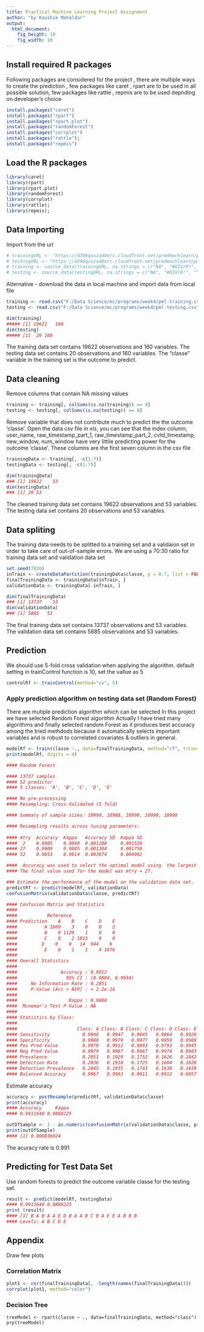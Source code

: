```yaml
---
title: Practical Machine Learning Project Assignment
author: "by Kaushik Mahaldar"
output:
  html_document:
    fig_height: 10
    fig_width: 10
---
```



##  Install required R packages

Following packages are considered for the project ,  there are multiple ways to create the prediction , few packages like caret , rpart are to be used in all possible solution,  few packages like rattle , repmis are to be used depnding on developer's choice
```r
install.packages("caret")
install.packages("rpart")
install.packages("rpart.plot")
install.packages("randomForest")
install.packages("corrplot")
install.packages("rattle"); 
install.packages("repmis")
```

## Load the R packages
```r
library(caret)
library(rpart)
library(rpart.plot)
library(randomForest)
library(corrplot)
library(rattle); 
library(repmis);
``` 

## Data Importing

Import from the url
```r
# trainingURL <- "https://d396qusza40orc.cloudfront.net/predmachlearn/pml-training.csv"
# testingURL <- "https://d396qusza40orc.cloudfront.net/predmachlearn/pml-testing.csv"
# training <- source_data(trainingURL, na.strings = c("NA", "#DIV/0!", ""), header = TRUE)
# testing <- source_data(testingURL, na.strings = c("NA", "#DIV/0!", ""), header = TRUE)
``` 

Alternative -  download the data in local machine and import data from local file
```r
training <- read.csv("F:/Data Science/mc/programs/week4/pml-training.csv", na.strings = c("NA", ""))
testing <- read.csv("F:/Data Science/mc/programs/week4/pml-testing.csv", na.strings = c("NA", ""))

dim(training)
##### [1] 19622   160
dim(testing)
##### [1]  20 160
``` 
The training data set contains 19622 observations and 160 variables. 
The testing data set contains 20 observations and 160 variables.
The "classe" variable in the training set is the outcome to predict.


## Data cleaning

Remove columns that contain NA missing values
```r
training <- training[, colSums(is.na(training)) == 0]
testing <- testing[, colSums(is.na(testing)) == 0]
``` 
Remove variable that does not contribute much to predict the the outcome 'classe'.
Open the data csv file in xls, you can see that the index column, user_name, raw_timestamp_part_1, raw_timestamp_part_2, cvtd_timestamp, new_window, num_window have very littile predicting power for the outcome 'classe'. These columns are the first seven column in the csv file
```r
trainingData <- training[, -c(1:7)]
testingData <- testing[, -c(1:7)]

dim(trainingData)
### [1] 19622    53
dim(testingData)
### [1] 20 53
```
The cleaned training data set contains 19622 observations and 53 variables.
The testing data set contains 20 observations and 53 variables. 


## Data spliting

The training data needs to be splitted to a training set and a validaion set in order to take care of out-of-sample errors.
We are using a 70:30 ratio for training data set and validation data set
```r
set.seed(7826) 
inTrain <- createDataPartition(trainingData$classe, p = 0.7, list = FALSE)
finalTrainingData <- trainingData[inTrain, ]
validationData <- trainingData[-inTrain, ]

dim(finalTrainingData)
### [1] 13737    53
dim(validationData)
### [1] 5885   53
```
The final training data set contains 13737 observations and 53 variables.
The validation data set contains 5885 observations and 53 variables. 

## Prediction 

We should use 5-fold cross validation when applying the algorithm.
default setting in trainControl function is 10, set the vallue as 5
```r
controlRf <- trainControl(method="cv", 5)
```

### Apply prediction algorithm on testing data set (Random Forest)

There are mutiple prediction algorithm which can be selected
In this project we have selected Random Forest algorithm 
Actually I have tried many algorithms and finally selected random Forest as it produces best accuracy among the tried methdods because it automatically selects important variables and is robust to correlated covariates & outliers in general. 

```r
modelRf <- train(classe ~., data=finalTrainingData, method="rf", trControl=controlRf, ntree=250)
print(modelRf, digits = 4)

#### Random Forest 

#### 13737 samples
#### 52 predictor
#### 5 classes: 'A', 'B', 'C', 'D', 'E' 

#### No pre-processing
#### Resampling: Cross-Validated (5 fold) 

#### Summary of sample sizes: 10990, 10988, 10990, 10990, 10990 

#### Resampling results across tuning parameters:
  
#### mtry  Accuracy  Kappa   Accuracy SD  Kappa SD
####  2    0.9905    0.9880  0.001208     0.001528
#### 27    0.9909    0.9885  0.001384     0.001750
#### 52    0.9853    0.9814  0.003874     0.004902

####  Accuracy was used to select the optimal model using  the largest value.
#### The final value used for the model was mtry = 27. 

### Estimate the performance of the model on the validation data set.
predictRf <- predict(modelRf, validationData)
confusionMatrix(validationData$classe, predictRf)

#### Confusion Matrix and Statistics
#### 
####           Reference
#### Prediction    A    B    C    D    E
####          A 1669    3    0    0    2
####          B    9 1129    1    0    0
####          C    0    2 1015    9    0
####         D    0    0   14  944    6
####          E    0    1    1    4 1076
#### 
#### Overall Statistics
####                                           
####                Accuracy : 0.9912          
####                  95% CI : (0.9884, 0.9934)
####     No Information Rate : 0.2851          
####     P-Value [Acc > NIR] : < 2.2e-16       
####                                           
####                   Kappa : 0.9888          
####  Mcnemar's Test P-Value : NA              
#### 
#### Statistics by Class:
#### 
####                      Class: A Class: B Class: C Class: D Class: E
#### Sensitivity            0.9946   0.9947   0.9845   0.9864   0.9926
#### Specificity            0.9988   0.9979   0.9977   0.9959   0.9988
#### Pos Pred Value         0.9970   0.9912   0.9893   0.9793   0.9945
#### Neg Pred Value         0.9979   0.9987   0.9967   0.9974   0.9983
#### Prevalence             0.2851   0.1929   0.1752   0.1626   0.1842
#### Detection Rate         0.2836   0.1918   0.1725   0.1604   0.1828
#### Detection Prevalence   0.2845   0.1935   0.1743   0.1638   0.1839
#### Balanced Accuracy      0.9967   0.9963   0.9911   0.9912   0.9957
```
Estimate accuracy
```r
accuracy <- postResample(predictRf, validationData$classe)
print(accuracy)
#### Accuracy     Kappa 
#### 0.9911640 0.9888225 

outOfSample <- 1 - as.numeric(confusionMatrix(validationData$classe, predictRf)$overall[1])
print(outOfSample)
#### [1] 0.008836024
```
The acuracy rate is 0.991 

## Predicting for Test Data Set
Use random forests to predict the outcome variable classe for the testing set.
```r
result <- predict(modelRf, testingData)
#### 0.9911640 0.9888225 
print (result)
#### [1] B A B A A E D B A A B C B A E E A B B B
#### Levels: A B C D E
```

## Appendix
Draw few plots

### Correlation Matrix 
```r
plot1 <- cor(finalTrainingData[, -length(names(finalTrainingData))]) 
corrplot(plot1, method="color")
```
### Decision Tree 
```
treeModel <- rpart(classe ~ ., data=finalTrainingData, method="class")
prp(treeModel) 
```

